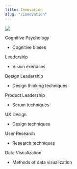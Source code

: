```yaml
---
title: Innovation
slug: "/innovation"
---
```


<a target="_blank"  href="https://www.amazon.com/gp/product/0804139296/ref=as_li_tl?ie=UTF8&camp=1789&creative=9325&creativeASIN=0804139296&linkCode=as2&tag=flowoflearnin-20&linkId=b783f0404bc52ab5bbf3f6dc2c77bccc"><img border="0" src="//ws-na.amazon-adsystem.com/widgets/q?_encoding=UTF8&MarketPlace=US&ASIN=0804139296&ServiceVersion=20070822&ID=AsinImage&WS=1&Format=_SL250_&tag=flowoflearnin-20" /></a>

Cognitive Psychology
- Cognitive biases

Leadership
- Vision exercises

Design Leadership
- Design thinking techniques

Product Leadership
- Scrum techniques

UX Design
- Design techniques

User Research
- Research techniques

Data Visualization
- Methods of data visualization
